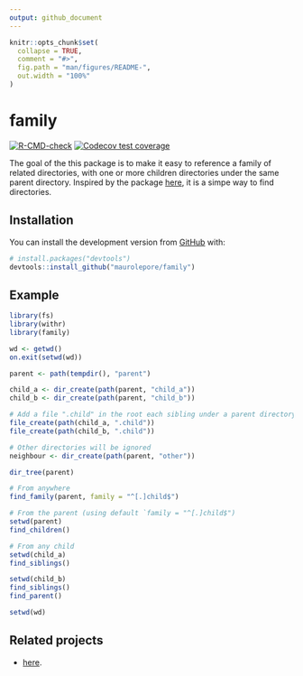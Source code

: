 ```yaml
---
output: github_document
---
```


<!-- README.md is generated from README.Rmd. Please edit that file -->

```r
knitr::opts_chunk$set(
  collapse = TRUE,
  comment = "#>",
  fig.path = "man/figures/README-",
  out.width = "100%"
)
```

# family

<!-- badges: start -->
[![R-CMD-check](https://github.com/maurolepore/family/workflows/R-CMD-check/badge.svg)](https://github.com/maurolepore/family/actions)
[![Codecov test coverage](https://codecov.io/gh/maurolepore/family/branch/master/graph/badge.svg)](https://codecov.io/gh/maurolepore/family?branch=master)
<!-- badges: end -->

The goal of the this package is to make it easy to reference a family of related directories, with one or more children directories under the same parent directory. Inspired by the package [here](https://github.com/r-lib/here), it is a simpe way to find directories.

## Installation

You can install the development version from [GitHub](https://github.com/) with:

``` r
# install.packages("devtools")
devtools::install_github("maurolepore/family")
```

## Example

```r
library(fs)
library(withr)
library(family)

wd <- getwd()
on.exit(setwd(wd))

parent <- path(tempdir(), "parent")

child_a <- dir_create(path(parent, "child_a"))
child_b <- dir_create(path(parent, "child_b"))

# Add a file ".child" in the root each sibling under a parent directory
file_create(path(child_a, ".child"))
file_create(path(child_b, ".child"))

# Other directories will be ignored
neighbour <- dir_create(path(parent, "other"))

dir_tree(parent)

# From anywhere
find_family(parent, family = "^[.]child$")

# From the parent (using default `family = "^[.]child$")
setwd(parent)
find_children()

# From any child
setwd(child_a)
find_siblings()

setwd(child_b)
find_siblings()
find_parent()

setwd(wd)
```

## Related projects

* [here](https://github.com/r-lib/here).
